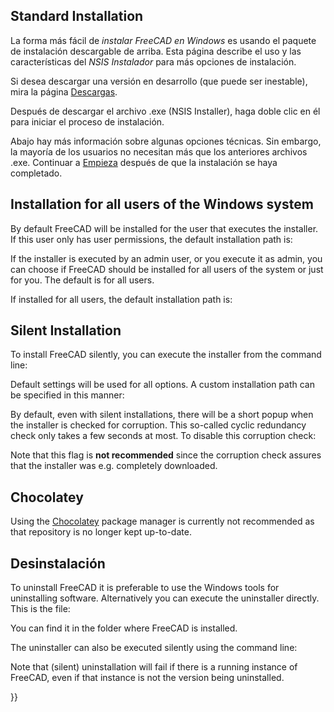 <languages/>

{{Docnav/es
|[[Feature_list/es|Lista de características]]
|[[Install_on_Linux/es|Instalación en Linux]]
}}

{{TOCright}}

== Standard Installation ==

<div class="mw-translate-fuzzy">
La forma más fácil de ''instalar FreeCAD en Windows'' es usando el paquete de instalación descargable de arriba. Esta página describe el uso y las características del ''NSIS Instalador'' para más opciones de instalación.
</div>

<div class="mw-translate-fuzzy">
Si desea descargar una versión en desarrollo (que puede ser inestable), mira la página [[Download/es|Descargas]].
</div>

<div class="mw-translate-fuzzy">
Después de descargar el archivo .exe (NSIS Installer), haga doble clic en él para iniciar el proceso de instalación.
</div>

<div class="mw-translate-fuzzy">
Abajo hay más información sobre algunas opciones técnicas. Sin embargo, la mayoría de los usuarios no necesitan más que los anteriores archivos .exe. Continuar a [[Getting started/de|Empieza]] después de que la instalación se haya completado.
</div>

== Installation for all users of the Windows system ==

By default FreeCAD will be installed for the user that executes the installer. If this user only has user permissions, the default installation path is:
: {{FileName|C:\Users\<username>\AppData\Local\Programs\FreeCAD X.YY}}

If the installer is executed by an admin user, or you execute it as admin, you can choose if FreeCAD should be installed for all users of the system or just for you. The default is for all users.

If installed for all users, the default installation path is:
: {{FileName|C:\Program Files\FreeCAD X.YY}}

== Silent Installation ==

To install FreeCAD silently, you can execute the installer from the command line:

{{Code|lang=text|code=
FreeCAD-~.exe /S
}}
Default settings will be used for all options. A custom installation path can be specified in this manner:

{{Code|lang=text|code=
FreeCAD-~.exe /S /D=A path to FreeCAD with spaces
}}

By default, even with silent installations, there will be a short popup when the installer is checked for corruption. This so-called cyclic redundancy check only takes a few seconds at most. To disable this corruption check:

{{Code|lang=text|code=
FreeCAD-~.exe /S /NCRC
}}

Note that this {{Incode|/NCRC}} flag is '''not recommended''' since the corruption check assures that the installer was e.g. completely downloaded.

== Chocolatey ==

Using the [https://chocolatey.org/install Chocolatey] package manager is currently not recommended as that repository is no longer kept up-to-date.

<span id="Uninstallation"></span>
== Desinstalación ==

To uninstall FreeCAD it is preferable to use the Windows tools for uninstalling software. Alternatively you can execute the uninstaller directly. This is the file:
: {{FileName|Uninstall-FreeCAD.exe}}
You can find it in the folder where FreeCAD is installed.

The uninstaller can also be executed silently using the command line:

{{Code|lang=text|code=
Uninstall-FreeCAD.exe /S}}

Note that (silent) uninstallation will fail if there is a running instance of FreeCAD, even if that instance is not the version being uninstalled.


{{Docnav/es
|[[Feature_list/es|Lista de características]]
|[[Install_on_Linux/es|Instalación en Linux]]
}}

{{Userdocnavi{{#translation:}}}}